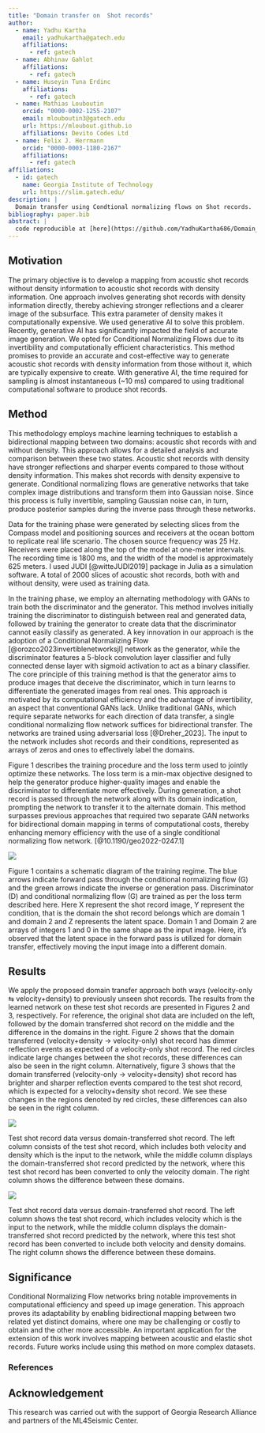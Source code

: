 ```yaml
---
title: "Domain transfer on  Shot records"
author:
  - name: Yadhu Kartha
    email: yadhukartha@gatech.edu
    affiliations:
      - ref: gatech
  - name: Abhinav Gahlot
    affiliations:
      - ref: gatech 
  - name: Huseyin Tuna Erdinc
    affiliations:
      - ref: gatech       
  - name: Mathias Louboutin
    orcid: "0000-0002-1255-2107"
    email: mlouboutin3@gatech.edu
    url: https://mloubout.github.io
    affiliations: Devito Codes Ltd
  - name: Felix J. Herrmann
    orcid: "0000-0003-1180-2167"
    affiliations:
      - ref: gatech
affiliations:
  - id: gatech
    name: Georgia Institute of Technology
    url: https://slim.gatech.edu/
description: | 
  Domain transfer using Condtional normalizing flows on Shot records.
bibliography: paper.bib
abstract: |
  code reproducible at [here](https://github.com/YadhuKartha686/Domain_transfer/blob/main/scripts/DTwithCNF.jl)
---
```


::: hidden
$$
    \newcommand{\pluseq}{\mathrel{+}=}
$$
:::

## Motivation

The primary objective is to develop a mapping from acoustic shot records without density information to acoustic shot records with density information. One approach involves generating shot records with density information directly, thereby achieving stronger reflections and a clearer image of the subsurface. This extra parameter of density makes it  computationally expensive. We used generative AI to solve this problem. Recently, generative AI has significantly impacted the field of accurate image generation. We opted for Conditional Normalizing Flows due to its invertibility and computationally efficient characteristics. This method promises to provide an accurate and cost-effective way to generate acoustic shot records with density information from those without it, which are typically expensive to create. With generative AI, the time required for sampling is almost instantaneous (~10 ms) compared to using traditional computational software to produce shot records.

## Method

This methodology employs machine learning techniques to establish a bidirectional mapping between two domains: acoustic shot records with and without density. This approach allows for a detailed analysis and comparison between these two states. Acoustic shot records with density have stronger reflections and sharper events compared to those without density information. This makes shot records with density expensive to generate. Conditional normalizing flows are generative networks that take complex image distributions and transform them into Gaussian noise. Since this process is fully invertible, sampling Gaussian noise can, in turn, produce posterior samples during the inverse pass through these networks. 

Data for the training phase were generated by selecting slices from the Compass model and positioning sources and receivers at the ocean bottom to replicate real life scenario. The chosen source frequency was 25 Hz. Receivers were placed along the top of the model at one-meter intervals. The recording time is 1800 ms, and the width of the model is approximately 625 meters. I used JUDI [@witteJUDI2019] package in Julia as a simulation software. A total of 2000 slices of acoustic shot records, both with and without density, were used as training data.

In the training phase, we employ an alternating methodology with GANs to train both the discriminator and the generator. This method involves initially training the discriminator to distinguish between real and generated data, followed by training the generator to create data that the discriminator cannot easily classify as generated. A key innovation in our approach is the adoption of a Conditional Normalizing Flow [@orozco2023invertiblenetworksjl] network as the generator, while the discriminator features a 5-block convolution layer classifier and fully connected dense layer with sigmoid activation to act as a binary classifier. The core principle of this training method is that the generator aims to produce images that deceive the discriminator, which in turn learns to differentiate the generated images from real ones. This approach is motivated by its computational efficiency and the advantage of invertibility, an aspect that conventional GANs lack. Unlike traditional GANs, which require separate networks for each direction of data transfer, a single conditional normalizing flow network suffices for bidirectional transfer. The networks are trained using adversarial loss [@Dreher_2023]. The input to the network includes shot records and their conditions, represented as arrays of zeros and ones to effectively label the domains. 

Figure 1 describes the training procedure and the loss term used to jointly optimize these networks. The loss term is a min-max objective designed to help the generator produce higher-quality images and enable the discriminator to differentiate more effectively. During generation, a shot record is passed through the network along with its domain indication, prompting the network to transfer it to the alternate domain. This method surpasses previous approaches that required two separate GAN networks for bidirectional domain mapping in terms of computational costs, thereby enhancing memory efficiency with the use of a single conditional normalizing flow network. [@10.1190/geo2022-0247.1]  

::: {#fig-vdtov }
![](figures/trainingreg.png)

Figure 1 contains a schematic diagram of the training regime. The blue arrows indicate forward pass through the conditional normalizing flow (G) and the green arrows indicate the inverse or generation pass. Discriminator (D) and conditional normalizing flow (G) are trained as per the loss term described here.  Here X represent the shot record image, Y represent the condition, that is the domain the shot record belongs which are domain 1 and domain 2 and Z represents the latent space. Domain 1 and Domain 2 are arrays of integers 1 and 0 in the same shape as the input image. Here, it's observed that the latent space in the forward pass is utilized for domain transfer, effectively moving the input image into a different domain.
:::


## Results

We apply the proposed domain transfer approach both ways (velocity-only ⇆ velocity+density) to previously unseen shot records. The results from the learned network on these test shot records are presented in Figures 2 and 3, respectively. For reference, the original shot data are included on the left, followed by the domain transferred shot record on the middle and the difference in the domains in the right. Figure 2 shows that the domain transferred (velocity+density → velocity-only) shot record has dimmer reflection events as expected of a velocity-only shot record. The red circles indicate large changes between the shot records, these differences can also be seen in the right column. Alternatively, figure 3 shows that the domain transferred (velocity-only → velocity+density) shot record has brighter and sharper reflection events compared to the test shot record, which is expected for a velocity+density shot record. We see these changes in the regions denoted by red circles, these differences can also be seen in the right column.

::: {#fig-vdtov }
![](figures/comparetestveldenandvel.png)

Test shot record data versus domain-transferred shot record. The left column consists of the test shot record, which includes both velocity and density which is the input to the network, while the middle column displays the domain-transferred shot record predicted by the network, where this test shot record has been converted to only the velocity domain. The right column shows the difference between these domains.

:::

::: {#fig-vtovd }
![](figures/comparetestvelandvelden.png)

Test shot record data versus domain-transferred shot record. The left column shows the test shot record, which includes velocity which is the input to the network, while the middle column displays the domain-transferred shot record predicted by the network, where this test shot record has been converted to include both velocity and density domains. The right column shows the difference between these domains.

:::


## Significance

Conditional Normalizing Flow networks bring notable improvements in computational efficiency and speed up image generation. This approach proves its adaptability by enabling bidirectional mapping between two related yet distinct domains, where one may be challenging or costly to obtain and the other more accessible. An important application for the extension of this work involves mapping between acoustic and elastic shot records. Future works include using this method on more complex datasets.

### References

::: {#refs}
:::

## Acknowledgement {.appendix}

This research was carried out with the support of Georgia Research Alliance and partners of the ML4Seismic Center.

